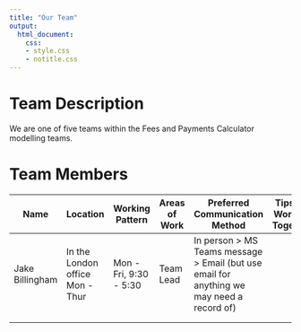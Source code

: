 ```yaml
---
title: "Our Team"
output:
  html_document:
    css: 
    - style.css
    - notitle.css
---
```


# Team Description

We are one of five teams within the Fees and Payments Calculator modelling teams.


# Team Members

| Name | Location | Working Pattern | Areas of Work | Preferred Communication Method | Tips for Working Together |  |
|---|---|---|---|---|---|---|
| Jake Billingham | In the London office Mon - Thur | Mon - Fri, 9:30 - 5:30 | Team Lead | In person > MS Teams message > Email  (but use email for anything we may need a record of)  |  |  |
|  |  |  |  |  |  |  |
|  |  |  |  |  |  |  |
